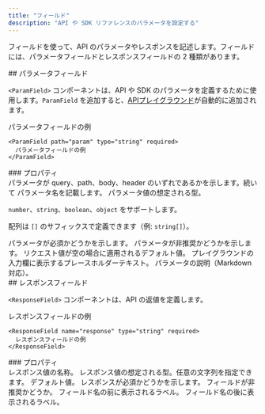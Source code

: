 ```yaml
---
title: "フィールド"
description: "API や SDK リファレンスのパラメータを設定する"
---
```


フィールドを使って、API のパラメータやレスポンスを記述します。フィールドには、パラメータフィールドとレスポンスフィールドの 2 種類があります。

<div id="parameter-field">
  ## パラメータフィールド
</div>

`<ParamField>` コンポーネントは、API や SDK のパラメータを定義するために使用します。`ParamField` を追加すると、[APIプレイグラウンド](/ja/api-playground/overview)が自動的に追加されます。

<ParamField path="param" type="string" required>
  パラメータフィールドの例
</ParamField>

```mdx
<ParamField path="param" type="string" required>
  パラメータフィールドの例
</ParamField>
```

<div id="properties">
  ### プロパティ
</div>

<ParamField body="query, path, body, or header" type="string">
  パラメータが query、path、body、header のいずれであるかを示します。続いて
  パラメータ名を記載します。
</ParamField>

<ParamField body="type" type="string">
  パラメータ値の想定される型。

  `number`、`string`、`boolean`、`object` をサポートします。

  配列は `[]` のサフィックスで定義できます（例: `string[]`）。
</ParamField>

<ParamField body="required" type="boolean">
  パラメータが必須かどうかを示します。
</ParamField>

<ParamField body="deprecated" type="boolean">
  パラメータが非推奨かどうかを示します。
</ParamField>

<ParamField body="default" type="any">
  リクエスト値が空の場合に適用されるデフォルト値。
</ParamField>

<ParamField body="placeholder" type="string">
  プレイグラウンドの入力欄に表示するプレースホルダーテキスト。
</ParamField>

<ParamField body="children" type="string">
  パラメータの説明（Markdown 対応）。
</ParamField>

<div id="response-field">
  ## レスポンスフィールド
</div>

`<ResponseField>` コンポーネントは、API の返値を定義します。

<ResponseField name="response" type="string" required>
  レスポンスフィールドの例
</ResponseField>

```mdx
<ResponseField name="response" type="string" required>
  レスポンスフィールドの例
</ResponseField>
```

<div id="properties">
  ### プロパティ
</div>

<ResponseField name="name" type="string" required>
  レスポンス値の名称。
</ResponseField>

<ResponseField name="type" type="string" required>
  レスポンス値の想定される型。任意の文字列を指定できます。
</ResponseField>

<ResponseField name="default" type="string">
  デフォルト値。
</ResponseField>

<ResponseField name="required" type="boolean">
  レスポンスが必須かどうかを示します。
</ResponseField>

<ResponseField name="deprecated" type="boolean">
  フィールドが非推奨かどうか。
</ResponseField>

<ResponseField name="pre" type="string[]">
  フィールド名の前に表示されるラベル。
</ResponseField>

<ResponseField name="post" type="string[]">
  フィールド名の後に表示されるラベル。
</ResponseField>